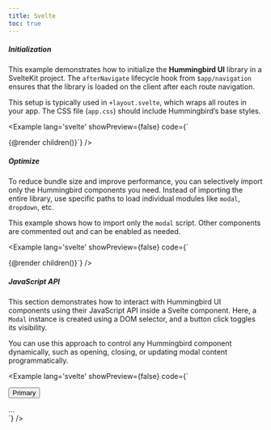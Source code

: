 ```yaml
---
title: Svelte
toc: true
---
```


##### Initialization

This example demonstrates how to initialize the **Hummingbird UI** library in a SvelteKit project. The `afterNavigate` lifecycle hook from `$app/navigation` ensures that the library is loaded on the client after each route navigation.

This setup is typically used in `+layout.svelte`, which wraps all routes in your app. The CSS file (`app.css`) should include Hummingbird’s base styles.

<Example lang='svelte' showPreview={false}
  code={`<!-- +layout.svelte -->
  <script>
    let { children } = $props();

    afterNavigate(() => {
      import('@hummingbirdui/hummingbird')
    })
  </script>
  {@render children()}`} />

##### Optimize

To reduce bundle size and improve performance, you can selectively import only the Hummingbird components you need. Instead of importing the entire library, use specific paths to load individual modules like `modal`, `dropdown`, etc.

This example shows how to import only the `modal` script. Other components are commented out and can be enabled as needed.

<Example lang='svelte' showPreview={false}
  code={`<!-- +layout.svelte -->
  <script>
    let { children } = $props();

    afterNavigate(() => {
      // import('@hummingbirdui/hummingbird/lib/esm/scripts/alert');
      // import('@hummingbirdui/hummingbird/lib/esm/scripts/button');
      // import('@hummingbirdui/hummingbird/lib/esm/scripts/carousel');
      // import('@hummingbirdui/hummingbird/lib/esm/scripts/collapse');
      // import('@hummingbirdui/hummingbird/lib/esm/scripts/dropdown');
      import('@hummingbirdui/hummingbird/lib/esm/scripts/modal');
      // import('@hummingbirdui/hummingbird/lib/esm/scripts/offcanvas');
      // import('@hummingbirdui/hummingbird/lib/esm/scripts/popover');
      // import('@hummingbirdui/hummingbird/lib/esm/scripts/scrollspy');
      // import('@hummingbirdui/hummingbird/lib/esm/scripts/tab');
      // import('@hummingbirdui/hummingbird/lib/esm/scripts/toast');
      // import('@hummingbirdui/hummingbird/lib/esm/scripts/tooltip');
    })
  </script>
  {@render children()}`} />

##### JavaScript API

This section demonstrates how to interact with Hummingbird UI components using their JavaScript API inside a Svelte component. Here, a `Modal` instance is created using a DOM selector, and a button click toggles its visibility.

You can use this approach to control any Hummingbird component dynamically, such as opening, closing, or updating modal content programmatically.

<Example lang='svelte' showPreview={false}
  code={`<script>

    afterNavigate(async () => {
      const { Modal } = await import('@hummingbirdui/hummingbird');
      const openBtn = document.querySelector('[data-open-demo-modal]')
      const myModal = new Modal('.modal')
      openBtn?.addEventListener("click", () => {
        myModal.toggle()
      })
    })

  </script>

  <button class='btn btn-primary' data-open-demo-modal>Primary</button>
  <div class="modal">...</div>`} />
